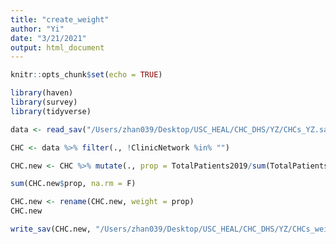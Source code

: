 ```yaml
---
title: "create_weight"
author: "Yi"
date: "3/21/2021"
output: html_document
---
```


```r
knitr::opts_chunk$set(echo = TRUE)
```

```r
library(haven)
library(survey)
library(tidyverse)
```

```r
data <- read_sav("/Users/zhan039/Desktop/USC_HEAL/CHC_DHS/YZ/CHCs_YZ.sav")
```

```r
CHC <- data %>% filter(., !ClinicNetwork %in% "")
```

```r

CHC.new <- CHC %>% mutate(., prop = TotalPatients2019/sum(TotalPatients2019))

sum(CHC.new$prop, na.rm = F)

CHC.new <- rename(CHC.new, weight = prop)
CHC.new
```

```r
write_sav(CHC.new, "/Users/zhan039/Desktop/USC_HEAL/CHC_DHS/YZ/CHCs_weight_YZ.sav")
```

